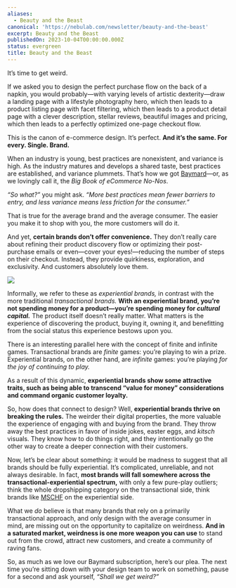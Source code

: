 ```yaml
---
aliases:
  - Beauty and the Beast
canonical: 'https://nebulab.com/newsletter/beauty-and-the-beast'
excerpt: Beauty and the Beast
publishedOn: 2023-10-04T00:00:00.000Z
status: evergreen
title: Beauty and the Beast
---
```

It’s time to get weird.

If we asked you to design the perfect purchase flow on the back of a napkin, you would probably—with varying levels of artistic dexterity—draw a landing page with a lifestyle photography hero, which then leads to a product listing page with facet filtering, which then leads to a product detail page with a clever description, stellar reviews, beautiful images and pricing, which then leads to a perfectly optimized one-page checkout flow.

This is the canon of e-commerce design. It’s perfect. **And it’s the same. For every. Single. Brand.**

When an industry is young, best practices are nonexistent, and variance is high. As the industry matures and develops a shared taste, best practices are established, and variance plummets. That’s how we got [Baymard](https://baymard.com/)—or, as we lovingly call it, the _Big Book of eCommerce No-Nos_.

_“So what?”_ you might ask. _“More best practices mean fewer barriers to entry, and less variance means less friction for the consumer.”_

That is true for the average brand and the average consumer. The easier you make it to shop with you, the more customers will do it.

And yet, **certain brands don’t offer convenience.** They don’t really care about refining their product discovery flow or optimizing their post-purchase emails or even—cover your eyes!—reducing the number of steps on their checkout. Instead, they provide quirkiness, exploration, and exclusivity. And customers absolutely love them.

![](https://mcusercontent.com/679f4835b2683d59bc5762ec3/images/816a0392-0a56-eda3-b5d9-a0197d9f29df.jpg)

Informally, we refer to these as _experiential brands,_ in contrast with the more traditional _transactional brands._ **With an experiential brand, you’re not spending money for a product—you’re spending money for _cultural capital._** The product itself doesn’t really matter. What matters is the experience of discovering the product, buying it, owning it, and benefitting from the social status this experience bestows upon you.

There is an interesting parallel here with the concept of finite and infinite games. Transactional brands are _finite_ games: you’re playing to win a prize. Experiential brands, on the other hand, are _infinite_ games: you’re playing _for the joy of continuing to play._

As a result of this dynamic, **experiential brands show some attractive traits, such as being able to transcend “value for money” considerations and command organic customer loyalty.**

So, how does that connect to design? Well, **experiential brands thrive on breaking the rules.** The weirder their digital properties, the more valuable the experience of engaging with and buying from the brand. They throw away the best practices in favor of inside jokes, easter eggs, and _kitsch_ visuals. They know how to do things right, and they intentionally go the other way to create a deeper connection with their customers.

Now, let’s be clear about something: it would be madness to suggest that all brands should be fully experiential. It’s complicated, unreliable, and not always desirable. In fact, **most brands will fall somewhere across the transactional-experiential spectrum,** with only a few pure-play outliers; think the whole dropshipping category on the transactional side, think brands like [MSCHF](https://mschf.com/) on the experiential side.

What we _do_ believe is that many brands that rely on a primarily transactional approach, and only design with the average consumer in mind, are missing out on the opportunity to capitalize on weirdness. **And in a saturated market, weirdness is one more weapon you can use** to stand out from the crowd, attract new customers, and create a community of raving fans.

So, as much as we love our Baymard subscription, here’s our plea. The next time you’re sitting down with your design team to work on something, pause for a second and ask yourself, _“Shall we get weird?”_
